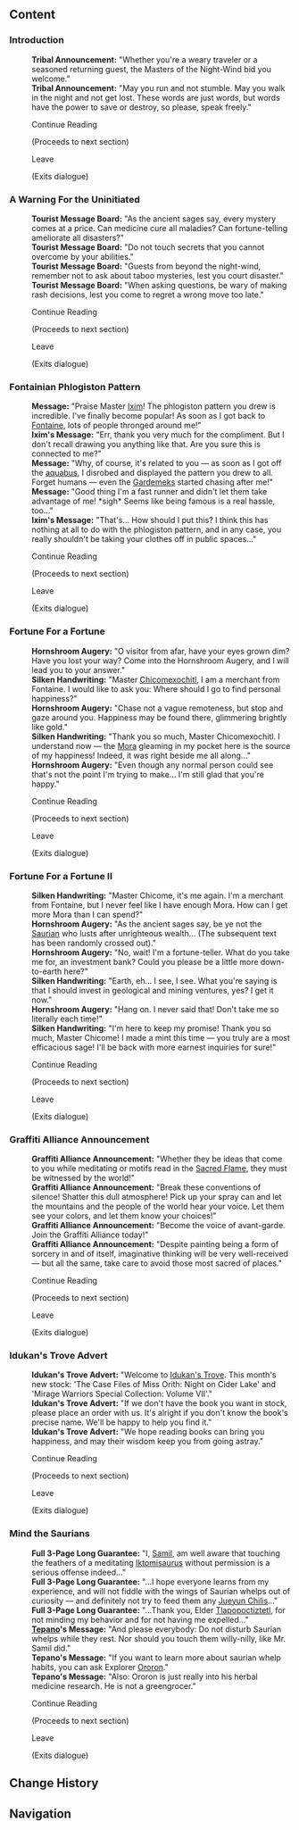 {{Stub|Verify if there is additional text before completing [[Past and Future]]. (See Pilgrimage Announcements in other tribes' bulletin boards)}}
{{Location Infobox
|image        = <gallery>
Sign Masters of the Night-Wind Bulletin Board.png|In-game
Sign Masters of the Night-Wind Bulletin Board Location.png|Map
</gallery>
|type         = Point of Interest
|type2        = Bulletin Board
|map_level    = 
|poi          = 
|subarea      = "Masters of the Night-Wind"
|area         = Tezcatepetonco Range
|subregion    = 
|region       = Natlan
}}
{{Location Intro|The '''Masters of the Night-Wind Bulletin Board'''|description=It is located next to the Graffiti Alliance HQ.<p>The messages randomly cycle through every time it is interacted with.</p>}}

==Content==
{{Dialogue Start}}
===Introduction===
:'''Tribal Announcement:''' "Whether you're a weary traveler or a seasoned returning guest, the Masters of the Night-Wind bid you welcome."
:'''Tribal Announcement:''' "May you run and not stumble. May you walk in the night and not get lost. These words are just words, but words have the power to save or destroy, so please, speak freely."
:{{DIcon}} Continue Reading
:;(Proceeds to next section)
:{{DIcon}} Leave
:;(Exits dialogue)

===A Warning For the Uninitiated===
:'''Tourist Message Board:''' "As the ancient sages say, every mystery comes at a price. Can medicine cure all maladies? Can fortune-telling ameliorate all disasters?"
:'''Tourist Message Board:''' "Do not touch secrets that you cannot overcome by your abilities."
:'''Tourist Message Board:''' "Guests from beyond the night-wind, remember not to ask about taboo mysteries, lest you court disaster."
:'''Tourist Message Board:''' "When asking questions, be wary of making rash decisions, lest you come to regret a wrong move too late."
:{{DIcon}} Continue Reading
:;(Proceeds to next section)
:{{DIcon}} Leave
:;(Exits dialogue)

===Fontainian Phlogiston Pattern===
:'''Message:''' "Praise Master [[Ixim]]! The phlogiston pattern you drew is incredible. I've finally become popular! As soon as I got back to [[Fontaine]], lots of people thronged around me!"
:'''Ixim's Message:''' "Err, thank you very much for the compliment. But I don't recall drawing you anything like that. Are you sure this is connected to me?"
:'''Message:''' "Why, of course, it's related to you &mdash; as soon as I got off the [[aquabus]], I disrobed and displayed the pattern you drew to all. Forget humans &mdash; even the [[Gardemek]]s started chasing after me!"
:'''Message:''' "Good thing I'm a fast runner and didn't let them take advantage of me! *sigh* Seems like being famous is a real hassle, too..."
:'''Ixim's Message:''' "That's... How should I put this? I think this has nothing at all to do with the phlogiston pattern, and in any case, you really shouldn't be taking your clothes off in public spaces..."
:{{DIcon}} Continue Reading
:;(Proceeds to next section)
:{{DIcon}} Leave
:;(Exits dialogue)

===Fortune For a Fortune===
:'''Hornshroom Augery:''' "O visitor from afar, have your eyes grown dim? Have you lost your way? Come into the Hornshroom Augery, and I will lead you to your answer."
:'''Silken Handwriting:''' "Master [[Chicome|Chicomexochitl]], I am a merchant from Fontaine. I would like to ask you: Where should I go to find personal happiness?"
:'''Hornshroom Augery:''' "Chase not a vague remoteness, but stop and gaze around you. Happiness may be found there, glimmering brightly like gold."
:'''Silken Handwriting:''' "Thank you so much, Master Chicomexochitl. I understand now &mdash; the [[Mora]] gleaming in my pocket here is the source of my happiness! Indeed, it was right beside me all along..."
:'''Hornshroom Augery:''' "Even though any normal person could see that's not the point I'm trying to make... I'm still glad that you're happy."
:{{DIcon}} Continue Reading
:;(Proceeds to next section)
:{{DIcon}} Leave
:;(Exits dialogue)

===Fortune For a Fortune II===
:'''Silken Handwriting:''' "Master Chicome, it's me again. I'm a merchant from Fontaine, but I never feel like I have enough Mora. How can I get more Mora than I can spend?"
:'''Hornshroom Augery:''' "As the ancient sages say, be ye not the [[Saurian]] who lusts after unrighteous wealth... (The subsequent text has been randomly crossed out)."
:'''Hornshroom Augery:''' "No, wait! I'm a fortune-teller. What do you take me for, an investment bank? Could you please be a little more down-to-earth here?"
:'''Silken Handwriting:''' "Earth, eh... I see, I see. What you're saying is that I should invest in geological and mining ventures, yes? I get it now."
:'''Hornshroom Augery:''' "Hang on. I never said that! Don't take me so literally each time!"
:'''Silken Handwriting:''' "I'm here to keep my promise! Thank you so much, Master Chicome! I made a mint this time &mdash; you truly are a most efficacious sage! I'll be back with more earnest inquiries for sure!"
:{{DIcon}} Continue Reading
:;(Proceeds to next section)
:{{DIcon}} Leave
:;(Exits dialogue)

===Graffiti Alliance Announcement===
:'''Graffiti Alliance Announcement:''' "Whether they be ideas that come to you while meditating or motifs read in the [[Sacred Flame]], they must be witnessed by the world!"
:'''Graffiti Alliance Announcement:''' "Break these conventions of silence! Shatter this dull atmosphere! Pick up your spray can and let the mountains and the people of the world hear your voice. Let them see your colors, and let them know your choices!"
:'''Graffiti Alliance Announcement:''' "Become the voice of avant-garde. Join the Graffiti Alliance today!"
:'''Graffiti Alliance Announcement:''' "Despite painting being a form of sorcery in and of itself, imaginative thinking will be very well-received &mdash; but all the same, take care to avoid those most sacred of places."
:{{DIcon}} Continue Reading
:;(Proceeds to next section)
:{{DIcon}} Leave
:;(Exits dialogue)

===Idukan's Trove Advert===
:'''Idukan's Trove Advert:''' "Welcome to [[Idukan's Trove]]. This month's new stock: 'The Case Files of Miss Orith: Night on Cider Lake' and 'Mirage Warriors Special Collection: Volume VII'."
:'''Idukan's Trove Advert:''' "If we don't have the book you want in stock, please place an order with us. It's alright if you don't know the book's precise name. We'll be happy to help you find it."
:'''Idukan's Trove Advert:''' "We hope reading books can bring you happiness, and may their wisdom keep you from going astray."
:{{DIcon}} Continue Reading
:;(Proceeds to next section)
:{{DIcon}} Leave
:;(Exits dialogue)

===Mind the Saurians===
:'''Full 3-Page Long Guarantee:''' "I, [[Samil]], am well aware that touching the feathers of a meditating [[Iktomisaurus]] without permission is a serious offense indeed..."
:'''Full 3-Page Long Guarantee:''' "...I hope everyone learns from my experience, and will not fiddle with the wings of Saurian whelps out of curiosity &mdash; and definitely not try to feed them any [[Jueyun Chili]]s..."
:'''Full 3-Page Long Guarantee:''' "...Thank you, Elder [[Tlapo|Tlapopoctiztetl]], for not minding my behavior and for not having me expelled..."
:'''[[Tepano]]'s Message:''' "And please everybody: Do not disturb Saurian whelps while they rest. Nor should you touch them willy-nilly, like Mr. Samil did."
:'''Tepano's Message:''' "If you want to learn more about saurian whelp habits, you can ask Explorer [[Ororon]]."
:'''Tepano's Message:''' "Also: Ororon is just really into his herbal medicine research. He is not a greengrocer."
:{{DIcon}} Continue Reading
:;(Proceeds to next section)
:{{DIcon}} Leave
:;(Exits dialogue)
{{Dialogue End}}
<!--
==Other Languages==
{{Other Languages|default_hidden=1
|en      = 
|zhs     = 
|zhs_rm  = 
|zht     = 
|zht_rm  = 
|ja      = 
|ja_rm   = 
|ko      = 
|es      = 
|fr      = 
|ru      = 
|th      = 
|th_rm   = 
|vi      = 
|de      = 
|id      = 
|pt      = 
|tr      = 
|it      = 
}}
-->
==Change History==
{{Change History|5.2}}

==Navigation==
{{PoI Navbox|Natlan}}